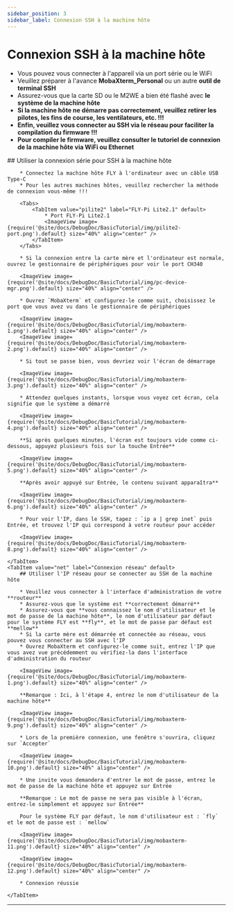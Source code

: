 ```yaml
---
sidebar_position: 3
sidebar_label: Connexion SSH à la machine hôte
---
```






# Connexion SSH à la machine hôte


* Vous pouvez vous connecter à l'appareil via un port série ou le WiFi
* Veuillez préparer à l'avance **MobaXterm_Personal** ou un autre **outil de terminal SSH**
* Assurez-vous que la carte SD ou le M2WE a bien été flashé avec **le système de la machine hôte**
* **Si la machine hôte ne démarre pas correctement, veuillez retirer les pilotes, les fins de course, les ventilateurs, etc. !!!**
* **Enfin, veuillez vous connecter au SSH via le réseau pour faciliter la compilation du firmware !!!**
* **Pour compiler le firmware, veuillez consulter le tutoriel de connexion de la machine hôte via WiFi ou Ethernet**

<Tabs>
    <TabItem value="serial" label="Connexion série" default>
        ## Utiliser la connexion série pour SSH à la machine hôte

        * Connectez la machine hôte FLY à l'ordinateur avec un câble USB Type-C
        * Pour les autres machines hôtes, veuillez rechercher la méthode de connexion vous-même !!!

        <Tabs>
            <TabItem value="pilite2" label="FLY-Pi Lite2.1" default>
                * Port FLY-Pi Lite2.1
                <ImageView image={require('@site/docs/DebugDoc/BasicTutorial/img/pilite2-port.png').default} size="40%" align="center" />
            </TabItem>
        </Tabs>

        * Si la connexion entre la carte mère et l'ordinateur est normale, ouvrez le gestionnaire de périphériques pour voir le port CH340

        <ImageView image={require('@site/docs/DebugDoc/BasicTutorial/img/pc-device-mgr.png').default} size="40%" align="center" />

        * Ouvrez `MobaXterm` et configurez-le comme suit, choisissez le port que vous avez vu dans le gestionnaire de périphériques

        <ImageView image={require('@site/docs/DebugDoc/BasicTutorial/img/mobaxterm-1.png').default} size="40%" align="center" />
        <ImageView image={require('@site/docs/DebugDoc/BasicTutorial/img/mobaxterm-2.png').default} size="40%" align="center" />

        * Si tout se passe bien, vous devriez voir l'écran de démarrage

        <ImageView image={require('@site/docs/DebugDoc/BasicTutorial/img/mobaxterm-3.png').default} size="40%" align="center" />

        * Attendez quelques instants, lorsque vous voyez cet écran, cela signifie que le système a démarré

        <ImageView image={require('@site/docs/DebugDoc/BasicTutorial/img/mobaxterm-4.png').default} size="40%" align="center" />

        **Si après quelques minutes, l'écran est toujours vide comme ci-dessous, appuyez plusieurs fois sur la touche Entrée**

        <ImageView image={require('@site/docs/DebugDoc/BasicTutorial/img/mobaxterm-5.png').default} size="40%" align="center" />

        **Après avoir appuyé sur Entrée, le contenu suivant apparaîtra**

        <ImageView image={require('@site/docs/DebugDoc/BasicTutorial/img/mobaxterm-6.png').default} size="40%" align="center" />

        * Pour voir l'IP, dans le SSH, tapez : `ip a | grep inet` puis Entrée, et trouvez l'IP qui correspond à votre routeur pour accéder

        <ImageView image={require('@site/docs/DebugDoc/BasicTutorial/img/mobaxterm-8.png').default} size="40%" align="center" />

    </TabItem>
    <TabItem value="net" label="Connexion réseau" default>
        ## Utiliser l'IP réseau pour se connecter au SSH de la machine hôte

        * Veuillez vous connecter à l'interface d'administration de votre **routeur**
        * Assurez-vous que le système est **correctement démarré**
        * Assurez-vous que **vous connaissez le nom d'utilisateur et le mot de passe de la machine hôte**, le nom d'utilisateur par défaut pour le système FLY est **fly**, et le mot de passe par défaut est **mellow**
        * Si la carte mère est démarrée et connectée au réseau, vous pouvez vous connecter au SSH avec l'IP
        * Ouvrez MobaXterm et configurez-le comme suit, entrez l'IP que vous avez vue précédemment ou vérifiez-la dans l'interface d'administration du routeur

        <ImageView image={require('@site/docs/DebugDoc/BasicTutorial/img/mobaxterm-1.png').default} size="40%" align="center" />

        **Remarque : Ici, à l'étape 4, entrez le nom d'utilisateur de la machine hôte**

        <ImageView image={require('@site/docs/DebugDoc/BasicTutorial/img/mobaxterm-9.png').default} size="40%" align="center" />

        * Lors de la première connexion, une fenêtre s'ouvrira, cliquez sur `Accepter`

        <ImageView image={require('@site/docs/DebugDoc/BasicTutorial/img/mobaxterm-10.png').default} size="40%" align="center" />

        * Une invite vous demandera d'entrer le mot de passe, entrez le mot de passe de la machine hôte et appuyez sur Entrée

        **Remarque : Le mot de passe ne sera pas visible à l'écran, entrez-le simplement et appuyez sur Entrée**

        Pour le système FLY par défaut, le nom d'utilisateur est : `fly` et le mot de passe est : `mellow`

        <ImageView image={require('@site/docs/DebugDoc/BasicTutorial/img/mobaxterm-11.png').default} size="40%" align="center" />

        <ImageView image={require('@site/docs/DebugDoc/BasicTutorial/img/mobaxterm-12.png').default} size="40%" align="center" />

        * Connexion réussie

    </TabItem>
</Tabs>

----